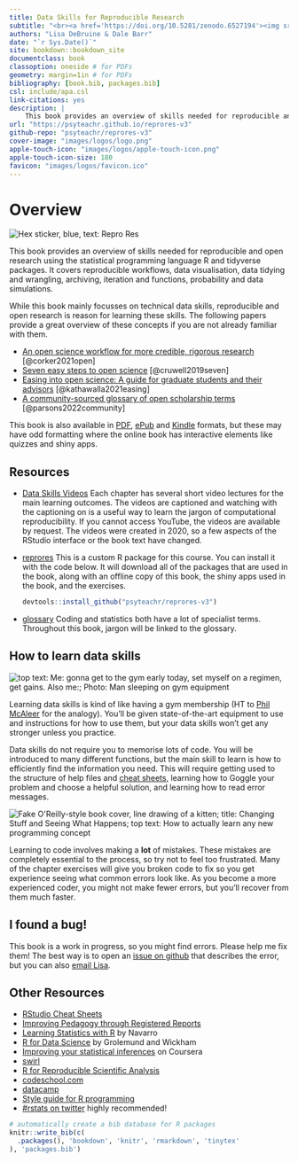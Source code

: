 ```yaml
--- 
title: Data Skills for Reproducible Research
subtitle: "<br><a href='https://doi.org/10.5281/zenodo.6527194'><img src='https://zenodo.org/badge/DOI/10.5281/zenodo.6527194.svg' alt='DOI: 10.5281/zenodo.6527194'></a>"
authors: "Lisa DeBruine & Dale Barr"
date: "`r Sys.Date()`"
site: bookdown::bookdown_site
documentclass: book
classoption: oneside # for PDFs
geometry: margin=1in # for PDFs
bibliography: [book.bib, packages.bib]
csl: include/apa.csl
link-citations: yes
description: |
    This book provides an overview of skills needed for reproducible and open research using the statistical programming language R and tidyverse packages. It covers reproducible workflows, data visualisation, data tidying and wrangling, archiving, iteration and functions, probability and data simulations.
url: "https://psyteachr.github.io/reprores-v3"
github-repo: "psyteachr/reprores-v3"
cover-image: "images/logos/logo.png"
apple-touch-icon: "images/logos/apple-touch-icon.png"
apple-touch-icon-size: 180
favicon: "images/logos/favicon.ico"
---
```


# Overview {-}

<div class="small_right"><img src="images/logos/logo.png" alt="Hex sticker, blue, text: Repro Res" /></div>

This book provides an overview of skills needed for reproducible and open research using the statistical programming language R and tidyverse packages. It covers reproducible workflows, data visualisation, data tidying and wrangling, archiving, iteration and functions, probability and data simulations.

While this book mainly focusses on technical data skills, reproducible and open research is reason for learning these skills. The following papers provide a great overview of these concepts if you are not already familiar with them.

* [An open science workflow for more credible, rigorous research](https://psyarxiv.com/wu6sn) [@corker2021open]
* [Seven easy steps to open science](https://doi.org/10.1027/2151-2604/a000387) [@cruwell2019seven]
* [Easing into open science: A guide for graduate students and their advisors](https://doi.org/10.1525/collabra.18684) [@kathawalla2021easing]
* [A community-sourced glossary of open scholarship terms](https://doi.org/10.1038/s41562-021-01269-4) [@parsons2022community]


This book is also available in [PDF](reprores-v3.pdf), [ePub](reprores-v3.epub) and [Kindle](reprores-v3.mobi) formats, but these may have odd formatting where the online book has interactive elements like quizzes and shiny apps.

## Resources {-}

* [Data Skills Videos](https://www.youtube.com/playlist?list=PLA2iRWVwbpTLa6PIJhCyJbB2XrOStHmvD){target="_blank"}
    Each chapter has several short video lectures for the main learning outcomes. The videos are captioned and watching with the captioning on is a useful way to learn the jargon of computational reproducibility. If you cannot access YouTube, the videos are available by request. The videos were created in 2020, so a few aspects of the RStudio interface or the book text have changed.

* [reprores](https://github.com/psyteachr/reprores-v3){target="_blank"}
    This is a custom R package for this course. You can install it with the code below. It will download all of the packages that are used in the book, along with an offline copy of this book, the shiny apps used in the book, and the exercises.
    
    ```r
    devtools::install_github("psyteachr/reprores-v3")
    ```

* [glossary](https://psyteachr.github.io/glossary){target="_blank"}
    Coding and statistics both have a lot of specialist terms. Throughout this book, jargon will be linked to the glossary.
    
## How to learn data skills {-}

<div class="left meme"><img src="images/memes/gym_sleep.jpg" 
    alt="top text: Me: gonna get to the gym early today, set myself on a regimen, get gains. Also me:; Photo: Man sleeping on gym equipment" /></div>

Learning data skills is kind of like having a gym membership (HT to [Phil McAleer](https://twitter.com/McAleerP) for the analogy). You'll be given state-of-the-art equipment to use and instructions for how to use them, but your data skills won't get any stronger unless you practice. 

Data skills do not require you to memorise lots of code. You will be introduced to many different functions, but the main skill to learn is how to efficiently find the information you need. This will require getting used to the structure of help files and [cheat sheets](https://www.rstudio.com/resources/cheatsheets/){target="_blank"}, learning how to Goggle your problem and choose a helpful solution, and learning how to read error messages.

<div class="right meme"><img src="images/memes/changing-stuff.jpg" 
     alt="Fake O'Reilly-style book cover, line drawing of a kitten; title: Changing Stuff and Seeing What Happens; top text: How to actually learn any new programming concept" /></a></div>

Learning to code involves making a **lot** of mistakes. These mistakes are completely essential to the process, so try not to feel too frustrated. Many of the chapter exercises will give you broken code to fix so you get experience seeing what common errors look like. As you become a more experienced coder, you might not make fewer errors, but you'll recover from them much faster.

## I found a bug! {-}

This book is a work in progress, so you might find errors. Please help me fix them! The best way is to open an [issue on github](https://github.com/PsyTeachR/reprores-v3/issues){target="_blank"} that describes the error, but you can also [email Lisa](mailto:lisa.debruine@glasgow.ac.uk?subject=reprores).

## Other Resources {-}

- [RStudio Cheat Sheets](https://www.rstudio.com/resources/cheatsheets/) 
- [Improving Pedagogy through Registered Reports](https://psyarxiv.com/q34k8)
- [Learning Statistics with R](https://learningstatisticswithr-bookdown.netlify.com) by Navarro
- [R for Data Science](http://r4ds.had.co.nz) by Grolemund and Wickham
- [Improving your statistical inferences](https://www.coursera.org/learn/statistical-inferences/) on Coursera
- [swirl](http://swirlstats.com)
- [R for Reproducible Scientific Analysis](http://swcarpentry.github.io/r-novice-gapminder/)
- [codeschool.com](http://tryr.codeschool.com)
- [datacamp](https://www.datacamp.com/courses/free-introduction-to-r)
- [Style guide for R programming](http://style.tidyverse.org)
- [#rstats on twitter](https://twitter.com/search?q=%2523rstats) highly recommended!

```r
# automatically create a bib database for R packages
knitr::write_bib(c(
  .packages(), 'bookdown', 'knitr', 'rmarkdown', 'tinytex'
), 'packages.bib')
```
